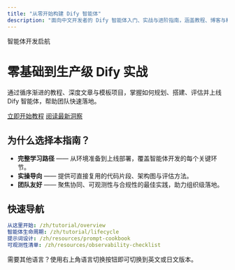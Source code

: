 ```yaml
---
title: "从零开始构建 Dify 智能体"
description: "面向中文开发者的 Dify 智能体入门、实战与进阶指南，涵盖教程、博客与精选文章。"
---
```


<div className="hero">
  <div className="hero__badge">智能体开发启航</div>
  <h1>零基础到生产级 Dify 实战</h1>
  <p>
    通过循序渐进的教程、深度文章与模板项目，掌握如何规划、搭建、评估并上线 Dify 智能体，帮助团队快速落地。
  </p>
  <div className="hero__cta">
    <a href="/zh/tutorial/overview" className="primary">立即开始教程</a>
    <a href="/zh/blog" className="ghost">阅读最新洞察</a>
  </div>
</div>

## 为什么选择本指南？

- **完整学习路径** —— 从环境准备到上线部署，覆盖智能体开发的每个关键环节。
- **实操导向** —— 提供可直接复用的代码片段、架构图与评估方法。
- **团队友好** —— 聚焦协同、可观测性与合规性的最佳实践，助力组织级落地。

## 快速导航

```yaml
从这里开始: /zh/tutorial/overview
智能体生命周期: /zh/tutorial/lifecycle
提示词设计: /zh/resources/prompt-cookbook
可观测性清单: /zh/resources/observability-checklist
```

<Callout type="info">
需要其他语言？使用右上角语言切换按钮即可切换到英文或日文版本。
</Callout>

<style jsx>{`
.hero {
  display: flex;
  flex-direction: column;
  gap: 1.5rem;
  padding: 4rem 3rem;
  background: radial-gradient(circle at top left, #3b82f6, rgba(37, 99, 235, 0.2));
  border-radius: 1.5rem;
  color: white;
  text-align: left;
  box-shadow: 0 40px 80px rgba(37, 99, 235, 0.25);
  overflow: hidden;
  position: relative;
}
.hero::after {
  content: "";
  position: absolute;
  inset: 0;
  background: url('/cover.svg') no-repeat right bottom;
  background-size: min(55%, 320px);
  opacity: 0.9;
  pointer-events: none;
}
.hero h1 {
  font-size: clamp(2.5rem, 4vw, 3.75rem);
  max-width: 18ch;
}
.hero p {
  max-width: 60ch;
  font-size: 1.125rem;
  line-height: 1.8;
}
.hero__badge {
  display: inline-flex;
  align-self: flex-start;
  padding: 0.4rem 0.8rem;
  background: rgba(255, 255, 255, 0.2);
  border-radius: 999px;
  font-size: 0.85rem;
  letter-spacing: 0.04em;
  text-transform: uppercase;
}
.hero__cta {
  display: flex;
  gap: 1rem;
  flex-wrap: wrap;
}
.hero__cta .primary {
  background: white;
  color: #1d4ed8;
  padding: 0.75rem 1.5rem;
  border-radius: 0.75rem;
  font-weight: 600;
  text-decoration: none;
  transition: transform 0.2s ease, box-shadow 0.2s ease;
  box-shadow: 0 20px 40px rgba(255, 255, 255, 0.25);
}
.hero__cta .primary:hover {
  transform: translateY(-2px);
}
.hero__cta .ghost {
  color: white;
  padding: 0.75rem 1.5rem;
  border-radius: 0.75rem;
  border: 1px solid rgba(255, 255, 255, 0.6);
  text-decoration: none;
  transition: background 0.2s ease;
}
.hero__cta .ghost:hover {
  background: rgba(255, 255, 255, 0.15);
}
@media (max-width: 768px) {
  .hero {
    padding: 3rem 1.75rem;
  }
}
`}</style>
